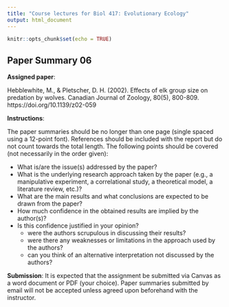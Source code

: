 ```yaml
---
title: "Course lectures for Biol 417: Evolutionary Ecology"
output: html_document
---
```

  
```r
knitr::opts_chunk$set(echo = TRUE)
```

## Paper Summary 06

__Assigned paper__:

<!-- Lukas, D., & Clutton-Brock, T. H. (2013). The evolution of social monogamy in mammals. Science, 341(6145), 526-530. https://doi.org/10.1126/science.1238677 -->

Hebblewhite, M., & Pletscher, D. H. (2002). Effects of elk group size on predation by wolves. Canadian Journal of Zoology, 80(5), 800-809. https://doi.org/10.1139/z02-059

__Instructions__:

The paper summaries should be no longer than one page (single spaced using a 12-point font). References should be included with the report but do not count towards the total length. The following points should be covered (not necessarily in the order given):

* What is/are the issue(s) addressed by the paper?
* What is the underlying research approach taken by the paper (e.g., a manipulative experiment, a correlational study, a theoretical model, a literature review, etc.)?
* What are the main results and what conclusions are expected to be drawn from the paper?
* How much confidence in the obtained results are implied by the author(s)?
* Is this confidence justified in your opinion?
     - were the authors scrupulous in discussing their results?
     - were there any weaknesses or limitations in the approach used by the authors?
     - can you think of an alternative interpretation not discussed by the authors?
 

__Submission__: It is expected that the assignment be submitted via Canvas as a word document or PDF (your choice). Paper summaries submitted by email will not be accepted unless agreed upon beforehand with the instructor.